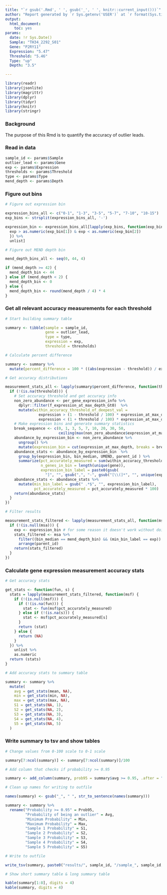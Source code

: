 ```yaml
---
title: "`r gsub('.Rmd', ' ', gsub('_', ' ', knitr::current_input()))`"
author: "Report generated by `r Sys.getenv('USER')` at `r format(Sys.time(), '%Y-%m-%d %H:%M:%S')`"
output:
  html_document:
    toc: yes
params:
  date: !r Sys.Date()
  Sample: "TH34_2292_S01"
  Gene: "P2RY11"
  Expression: "5.47"
  Threshold: "5.46"
  Type: "up"
  Depth: "3.5"

---
```



```r

library(readr)
library(jsonlite)
library(magrittr)
library(dplyr)
library(tidyr)
library(knitr)
library(stringr)

```

### Background

The purpose of this Rmd is to quantify the accuracy of outlier leads.

### Read in data

```r

sample_id <- params$Sample
outlier_lead <- params$Gene
exp <- params$Expression
thresholds <- params$Threshold
type <- params$Type
mend_depth <- params$Depth

```

### Figure out bins

```r

# Figure out expression bin

expression_bins_all <- c("0-1", "1-3", "3-5", "5-7", "7-10", "10-15")
exp_bins <- strsplit(expression_bins_all, '-')

expression_bin <- expression_bins_all[lapply(exp_bins, function(exp_bin) {
  exp > as.numeric(exp_bin[1]) & exp < as.numeric(exp_bin[2])
  }) %>%
  unlist]

# Figure out MEND depth bin

mend_depth_bins_all <- seq(0, 44, 4)

if (mend_depth >= 42) {
  mend_depth_bin <- 44
} else if (mend_depth < 2) {
  mend_depth_bin <- 0
} else {
  mend_depth_bin <- round(mend_depth / 4) * 4
}

```

### Get all relevant accuracy measurements for each threshold

```r

# Start building summary table

summary <- tibble(sample = sample_id,
                  gene = outlier_lead,
                  type = type,
                  expression = exp,
                  threshold = thresholds)

# Calculate percent difference

summary <- summary %>%
  mutate(percent_difference = 100 * ((abs(expression - threshold)) / expression))

# Get accuracy distributions

measurement_stats_all <- lapply(summary$percent_difference, function(threshold) {
  if (!(is.na(threshold))) {
    # Set accuracy threshold and get accuracy info
    non_zero_abundance <- per_gene_expression_info %>%
      dplyr::filter(f_expression_at_max_depth_Gt0)  %>% 
      mutate(within_accuracy_threshold_of_deepest_val =
               expression > (1 - threshold / 100) * expression_at_max_depth &
               expression < (1 + threshold / 100) * expression_at_max_depth)
    # Make expression bins and generate summary statistics
    break_sequence <- c(0, 1, 3, 5, 7, 10, 20, 30, 50,
                        ceiling(max(non_zero_abundance$expression_at_max_depth)))
    abundance_by_expression_bin <- non_zero_abundance %>% 
      ungroup() %>% 
      mutate(expression_bin = cut(expression_at_max_depth, breaks = break_sequence, dig.lab = 6))
    abundance_stats <- abundance_by_expression_bin	%>% 
      group_by(expression_bin, bin_median, UMEND, parent_id ) %>%
      summarize(pct_accurately_measured = sum(within_accuracy_threshold_of_deepest_val) / n(),
                n_genes_in_bin = length(unique(gene)),
                expression_bin_label = paste0(gsub(
                  "]", "", gsub(",", "-", gsub("[\\(]*", "", unique(expression_bin)))), " (n=", n_genes_in_bin, ")")) 
    abundance_stats <- abundance_stats %>%
      mutate(min_bin_label = gsub(" .*$", "", expression_bin_label),
             pct_accurately_measured = pct_accurately_measured * 100)
    return(abundance_stats)
  }
})

# Filter results

measurement_stats_filtered <- lapply(measurement_stats_all, function(msa) {
  if (!(is.null(msa))) {
    exp <- expression_bin # for some reason it doesn't work without doing it this way
    stats_filtered <- msa %>%
      filter((bin_median == mend_depth_bin) && (min_bin_label == exp)) %>%
      arrange(parent_id)
    return(stats_filtered)
  }
})

```

### Calculate gene expression measurement accuracy stats

```r

# Get accuracy stats

get_stats <- function(fun, s) {
  stats = lapply(measurement_stats_filtered, function(msf) {
    if (!(is.null(msf))) {
      if (!(is.na(fun))) {
        stat <- fun(msf$pct_accurately_measured)
      } else if (!(is.na(s))) {
        stat <- msf$pct_accurately_measured[s]
      }
      return (stat)
    } else {
      return (NA)
    }
  }) %>%
    unlist %>%
    as.numeric
  return (stats)
}

# Add accuracy stats to summary table

summary <- summary %>%
  mutate(
    avg = get_stats(mean, NA),
    min = get_stats(min, NA),
    max = get_stats(max, NA),
    S1 = get_stats(NA, 1),
    S2 = get_stats(NA, 2),
    S3 = get_stats(NA, 3),
    S4 = get_stats(NA, 4),
    S5 = get_stats(NA, 5)
  )

```

### Write summary to tsv and show tables

```r

# Change values from 0-100 scale to 0-1 scale

summary[7:ncol(summary)] <- summary[7:ncol(summary)]/100

# Add column that checks if probability >= 0.95

summary <- add_column(summary, prob95 = summary$avg >= 0.95, .after = "percent_difference")

# Clean up names for writing to outfile

names(summary) <- gsub("_", " ", str_to_sentence(names(summary)))

summary <- summary %>%
  rename("Probability >= 0.95" = Prob95,
         "Probability of being an outlier" = Avg,
         "Minimum Probability" = Min,
         "Maximum Probability" = Max,
         "Sample 1 Probability" = S1,
         "Sample 2 Probability" = S2,
         "Sample 3 Probability" = S3,
         "Sample 4 Probability" = S4,
         "Sample 5 Probability" = S5)

# Write to outfile

write_tsv(summary, paste0("results/", sample_id, "/sample_", sample_id, "__gene_", outlier_lead, "__summary.tsv"))

# Show short summary table & long summary table

kable(summary[1:8], digits = 4)
kable(summary, digits = 4)

```